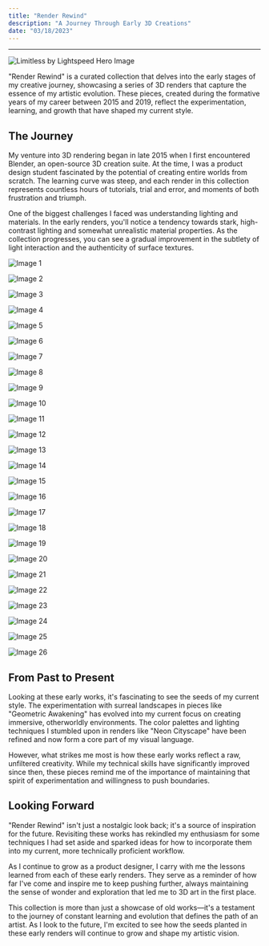```yaml
---
title: "Render Rewind"
description: "A Journey Through Early 3D Creations"
date: "03/18/2023"
---
```



---

![Limitless by Lightspeed Hero Image](https://images.prismic.io/designhawk/ZoZMmh5LeNNTwx2o_L1.png?auto=format,compress)

"Render Rewind" is a curated collection that delves into the early stages of my creative journey, showcasing a series of 3D renders that capture the essence of my artistic evolution. These pieces, created during the formative years of my career between 2015 and 2019, reflect the experimentation, learning, and growth that have shaped my current style.

## The Journey

My venture into 3D rendering began in late 2015 when I first encountered Blender, an open-source 3D creation suite. At the time, I was a product design student fascinated by the potential of creating entire worlds from scratch. The learning curve was steep, and each render in this collection represents countless hours of tutorials, trial and error, and moments of both frustration and triumph.

One of the biggest challenges I faced was understanding lighting and materials. In the early renders, you'll notice a tendency towards stark, high-contrast lighting and somewhat unrealistic material properties. As the collection progresses, you can see a gradual improvement in the subtlety of light interaction and the authenticity of surface textures.

![Image 1](https://cdn.jsdelivr.net/gh/designhawk/oldwork/1%20(1).png)

![Image 2](https://cdn.jsdelivr.net/gh/designhawk/oldwork/1%20(14).png)

![Image 3](https://cdn.jsdelivr.net/gh/designhawk/oldwork/1%20(15).png)

![Image 4](https://cdn.jsdelivr.net/gh/designhawk/oldwork/1%20(16).png)

![Image 5](https://cdn.jsdelivr.net/gh/designhawk/oldwork/1%20(17).png)

![Image 6](https://cdn.jsdelivr.net/gh/designhawk/oldwork/1%20(18).png)

![Image 7](https://cdn.jsdelivr.net/gh/designhawk/oldwork/1%20(19).png)

![Image 8](https://cdn.jsdelivr.net/gh/designhawk/oldwork/1%20(20).png)

![Image 9](https://cdn.jsdelivr.net/gh/designhawk/oldwork/1%20(21).png)

![Image 10](https://cdn.jsdelivr.net/gh/designhawk/oldwork/1%20(22).png)

![Image 11](https://cdn.jsdelivr.net/gh/designhawk/oldwork/1%20(23).png)

![Image 12](https://cdn.jsdelivr.net/gh/designhawk/oldwork/1%20(24).png)

![Image 13](https://cdn.jsdelivr.net/gh/designhawk/oldwork/1%20(25).png)

![Image 14](https://cdn.jsdelivr.net/gh/designhawk/oldwork/1%20(26).png)

![Image 15](https://cdn.jsdelivr.net/gh/designhawk/oldwork/1%20(27).png)

![Image 16](https://cdn.jsdelivr.net/gh/designhawk/oldwork/1%20(28).png)

![Image 17](https://cdn.jsdelivr.net/gh/designhawk/oldwork/1%20(29).png)

![Image 18](https://cdn.jsdelivr.net/gh/designhawk/oldwork/1%20(30).png)

![Image 19](https://cdn.jsdelivr.net/gh/designhawk/oldwork/1%20(31).png)

![Image 20](https://cdn.jsdelivr.net/gh/designhawk/oldwork/1%20(32).png)

![Image 21](https://cdn.jsdelivr.net/gh/designhawk/oldwork/1%20(33).png)

![Image 22](https://cdn.jsdelivr.net/gh/designhawk/oldwork/1%20(34).png)

![Image 23](https://cdn.jsdelivr.net/gh/designhawk/oldwork/1%20(35).png)

![Image 24](https://cdn.jsdelivr.net/gh/designhawk/oldwork/1%20(36).png)

![Image 25](https://cdn.jsdelivr.net/gh/designhawk/oldwork/1%20(37).png)

![Image 26](https://cdn.jsdelivr.net/gh/designhawk/oldwork/1%20(38).png)

## From Past to Present

Looking at these early works, it's fascinating to see the seeds of my current style. The experimentation with surreal landscapes in pieces like "Geometric Awakening" has evolved into my current focus on creating immersive, otherworldly environments. The color palettes and lighting techniques I stumbled upon in renders like "Neon Cityscape" have been refined and now form a core part of my visual language.

However, what strikes me most is how these early works reflect a raw, unfiltered creativity. While my technical skills have significantly improved since then, these pieces remind me of the importance of maintaining that spirit of experimentation and willingness to push boundaries.

## Looking Forward

"Render Rewind" isn't just a nostalgic look back; it's a source of inspiration for the future. Revisiting these works has rekindled my enthusiasm for some techniques I had set aside and sparked ideas for how to incorporate them into my current, more technically proficient workflow.

As I continue to grow as a product designer, I carry with me the lessons learned from each of these early renders. They serve as a reminder of how far I've come and inspire me to keep pushing further, always maintaining the sense of wonder and exploration that led me to 3D art in the first place.

This collection is more than just a showcase of old works—it's a testament to the journey of constant learning and evolution that defines the path of an artist. As I look to the future, I'm excited to see how the seeds planted in these early renders will continue to grow and shape my artistic vision.
